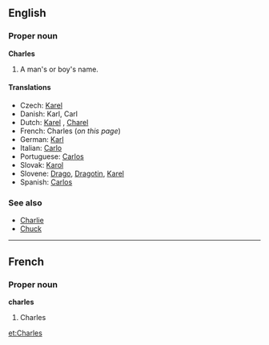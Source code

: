 ==English==
===Proper noun===
'''Charles'''
#A man's or boy's name.

====Translations====
{{top}}
*Czech: [[Karel#Czech|Karel]] {{m}}
*Danish: Karl, Carl {{m}}
*Dutch: [[Karel]] {{m}}, [[Charel]] {{m}}
*French: Charles (''on this page'')
*German: [[Karl]]
*Italian: [[Carlo]]
*Portuguese: [[Carlos]] {{m}}
*Slovak: [[Karol#Slovak|Karol]] {{m}}
*Slovene: [[Drago]], [[Dragotin]], [[Karel]]
*Spanish: [[Carlos]] {{m}}
{{bottom}}

===See also===
*[[Charlie]]
*[[Chuck]]

----

==French==
===Proper noun===
'''charles'''
# Charles

[[et:Charles]]